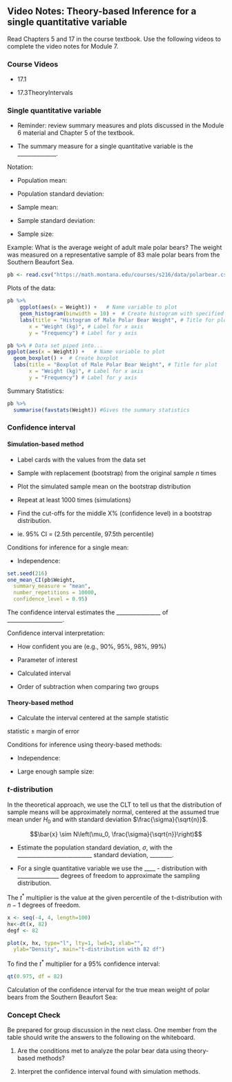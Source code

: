 ## Video Notes: Theory-based Inference for a single quantitative variable 

Read Chapters 5 and 17 in the course textbook.  Use the following videos to complete the video notes for Module 7.

### Course Videos

* 17.1

* 17.3TheoryIntervals

\setstretch{1}


### Single quantitative variable

* Reminder: review summary measures and plots discussed in the Module 6 material and Chapter 5 of the textbook.

* The summary measure for a single quantitative variable is the ______________.

\setstretch{1.5}

Notation:

- Population mean:

- Population standard deviation:

- Sample mean:

- Sample standard deviation:

- Sample size:

\setstretch{1}

Example:  What is the average weight of adult male polar bears?  The weight was measured on a representative sample of 83 male polar bears from the Southern Beaufort Sea.

```r
pb <- read.csv("https://math.montana.edu/courses/s216/data/polarbear.csv")
```

Plots of the data:

```r
pb %>%
    ggplot(aes(x = Weight)) +   # Name variable to plot
    geom_histogram(binwidth = 10) +  # Create histogram with specified binwidth
    labs(title = "Histogram of Male Polar Bear Weight", # Title for plot
       x = "Weight (kg)", # Label for x axis
       y = "Frequency") # Label for y axis

pb %>% # Data set piped into...
ggplot(aes(x = Weight)) +   # Name variable to plot
  geom_boxplot() +  # Create boxplot
  labs(title = "Boxplot of Male Polar Bear Weight", # Title for plot
       x = "Weight (kg)", # Label for x axis
       y = "Frequency") # Label for y axis
```

Summary Statistics:

```r
pb %>%
  summarise(favstats(Weight)) #Gives the summary statistics
```
### Confidence interval {-}

#### Simulation-based method{-}

* Label cards with the values from the data set

* Sample with replacement (bootstrap) from the original sample $n$ times

* Plot the simulated sample mean on the bootstrap distribution

* Repeat at least 1000 times (simulations)

* Find the cut-offs for the middle X% (confidence level) in a bootstrap distribution.

* ie. 95% CI = (2.5th percentile, 97.5th percentile)

Conditions for inference for a single mean:

- Independence:

\vspace{0.5in}

```r
set.seed(216)
one_mean_CI(pb$Weight,
  summary_measure = "mean",
  number_repetitions = 10000,
  confidence_level = 0.95)
```
The confidence interval estimates the ________________
of ____________________.

Confidence interval interpretation:

* How confident you are (e.g., 90%, 95%, 98%, 99%)

* Parameter of interest

* Calculated interval

* Order of subtraction when comparing two groups

\vspace{0.8in}

\newpage

#### Theory-based method {-}

* Calculate the interval centered at the sample statistic

\rgi $\text{statistic} \pm \text{margin of error}$

\vspace{0.5in}

Conditions for inference using theory-based methods:

- Independence:

\vspace{0.2in}

- Large enough sample size:

\vspace{0.2in}

### $t$-distribution {-}

In the theoretical approach, we use the CLT to tell us that the distribution of sample means will be approximately normal, centered at the assumed true mean under $H_0$ and with standard deviation $\frac{\sigma}{\sqrt{n}}$.

$$\bar{x} \sim N\left(\mu_0, \frac{\sigma}{\sqrt{n}}\right)$$
\setstretch{1.5}

* Estimate the population standard deviation, $\sigma$, with the
___________________________ standard deviation, ________.

* For a single quantitative variable we use the ____ - distribution
with _______________
degrees of freedom to approximate the sampling distribution.

\setstretch{1}

The $t^*$ multiplier is the value at the given percentile of the t-distribution with $n - 1$ degrees of freedom.

```r

x <- seq(-4, 4, length=100)
hx<-dt(x, 82)
degf <- 82

plot(x, hx, type="l", lty=1, lwd=3, xlab="",
  ylab="Density", main="t-distribution with 82 df")

```

\newpage
To find the $t^*$ multiplier for a 95\% confidence interval:

```r
qt(0.975, df = 82)
```
Calculation of the confidence interval for the true mean weight of polar bears from the Southern Beaufort Sea:

\vspace{0.8in}

### Concept Check

Be prepared for group discussion in the next class. One member from the table should write the answers to the following on the whiteboard.

1. Are the conditions met to analyze the polar bear data using theory-based methods?

\vspace{0.7in}

2. Interpret the confidence interval found with simulation methods.

\vspace{0.2in}


\newpage
